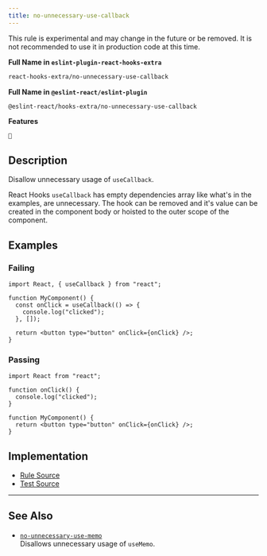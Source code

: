 ```yaml
---
title: no-unnecessary-use-callback
---
```


<Callout type="warning">This rule is experimental and may change in the future or be removed. It is not recommended to use it in production code at this time.</Callout>

**Full Name in `eslint-plugin-react-hooks-extra`**

```sh copy
react-hooks-extra/no-unnecessary-use-callback
```

**Full Name in `@eslint-react/eslint-plugin`**

```sh copy
@eslint-react/hooks-extra/no-unnecessary-use-callback
```

**Features**

`🧪`

## Description

Disallow unnecessary usage of `useCallback`.

React Hooks `useCallback` has empty dependencies array like what's in the examples, are unnecessary. The hook can be removed and it's value can be created in the component body or hoisted to the outer scope of the component.

## Examples

### Failing

```tsx
import React, { useCallback } from "react";

function MyComponent() {
  const onClick = useCallback(() => {
    console.log("clicked");
  }, []);

  return <button type="button" onClick={onClick} />;
}
```

### Passing

```tsx
import React from "react";

function onClick() {
  console.log("clicked");
}

function MyComponent() {
  return <button type="button" onClick={onClick} />;
}
```

## Implementation

- [Rule Source](https://github.com/Rel1cx/eslint-react/tree/main/packages/plugins/eslint-plugin-react-hooks-extra/src/rules/no-unnecessary-use-callback.ts)
- [Test Source](https://github.com/Rel1cx/eslint-react/tree/main/packages/plugins/eslint-plugin-react-hooks-extra/src/rules/no-unnecessary-use-callback.spec.ts)

---

## See Also

- [`no-unnecessary-use-memo`](./hooks-extra-no-unnecessary-use-memo)\
  Disallows unnecessary usage of `useMemo`.
